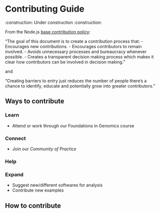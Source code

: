 # Contributing Guide
:construction: Under construction :construction:

From the Node.js [base contribution policy](https://medium.com/the-node-js-collection/healthy-open-source-967fa8be7951):

"The goal of this document is to create a contribution process that:
- Encourages new contributions.
- Encourages contributors to remain involved.
- Avoids unnecessary processes and bureaucracy whenever possible.
- Creates a transparent decision making process which makes it clear how contributors can be involved in decision making."

and

"Creating barriers to entry just reduces the number of people there’s a chance to identify, educate and potentially grow into greater contributors."

## Ways to contribute


### Learn
- Attend or work through our Foundations in Genomics course

### Connect
- Join our *Community of Practice*

### Help

### Expand
- Suggest new/different softwares for analysis
- Contribute new examples

## How to contribute